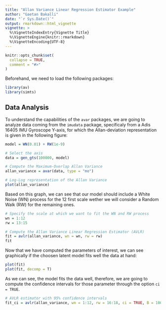 ```yaml
---
title: "Allan Variance Linear Regression Estimator Example"
author: "Gaetan Bakalli"
date: "`r Sys.Date()`"
output: rmarkdown::html_vignette
vignette: >
  %\VignetteIndexEntry{Vignette Title}
  %\VignetteEngine{knitr::rmarkdown}
  %\VignetteEncoding{UTF-8}
---
```


```r
knitr::opts_chunk$set(
  collapse = TRUE,
  comment = "#>"
)
```

Beforehand, we need to load the following packages:

```r
library(av)
library(simts)
```
## Data Analysis

To understand the capabilities of the `avar` packages, we are going to analyze data coming from the `imudata` package, specificaly from a Adis 16405 IMU Gyroscope Y-axis, for which the Allan-deviation representation is given in the following figure:

```r
model = WN(0.01) + RW(1e-9)

# Select the axis
data = gen_gts(100000, model)

# Compute the Maximum-Overlap Allan Variance
allan_variance = avar(data, type = "mo")

# Log-Log representation of the Allan Variance
plot(allan_variance)
```

Based on this graph, we can see that our model should include a White Noise (WN) process for the 12 first scale wether we will consider a Random Walk (RW) for the remaining ones. 

```r

# Specify the scale at which we want to fit the WN and RW process
wn = 1:12
rw = 13:15

# Compute the Allan Variance Linear Regression Estimator (AVLR)
fit = avlr(allan_variance, wn = wn, rw = rw)
fit
```

Now that we have computed the parameters of interest, we can see graphically if the choosen latent model fits well the data at hand:

```r

plot(fit)
plot(fit, decomp = T)
```


As we can see, the model fits the data well, therefore, we are going to compute the confidence intervals for those parameter through the option `ci = TRUE`.

```r

# AVLR estimator with 95% confidence intervals
fit_ci = avlr(allan_variance, wn = 1:12, rw = 16:18, ci = TRUE, B = 100)

```
